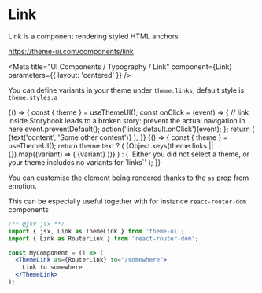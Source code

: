 
# Link

Link is a component rendering styled HTML anchors

https://theme-ui.com/components/link

<Meta
  title="UI Components / Typography / Link"
  component={Link}
  parameters={{ layout: 'centered' }}
/>

<Props of={Link} />

You can define variants in your theme under `theme.links`, default style is `theme.styles.a`

<Preview>
  <Story name="Default">
    {() => {
      const { theme } = useThemeUI();
      const onClick = (event) => {
        // link inside Storybook leads to a broken story: prevent the actual navigation in here
        event.preventDefault();
        action('links.default.onClick')(event);
      };
      return (
        <Link
          href={text('Href', '#')}
          rel={text('Rel', 'noopener noreferrer')}
          target={text('Target', '_blank')}
          variant={select(
            'Variant',
            theme && theme.links ? Object.keys(theme.links || {}) : [],
            'styles.a',
          )}
          onClick={onClick}
        >
          {text('content', 'Some other content')}
        </Link>
      );
    }}
  </Story>
</Preview>

<Preview>
  <Story name="Theme variants">
    {() => {
      const { theme } = useThemeUI();
      return theme.text ? (
        <React.Fragment>
          {Object.keys(theme.links || {}).map((variant) => (
            <Link key={`link.${variant}`} variant={variant}>
              {variant}
            </Link>
          ))}
        </React.Fragment>
      ) : (
        'Either you did not select a theme, or your theme includes no variants for `links`'
      );
    }}
  </Story>
</Preview>

You can customise the element being rendered thanks to the `as` prop from emotion.

This can be especially useful together with for instance `react-router-dom` components

```jsx
/** @jsx jsx **/
import { jsx, Link as ThemeLink } from 'theme-ui';
import { Link as RouterLink } from 'react-router-dom';

const MyComponent = () => (
  <ThemeLink as={RouterLink} to="/somewhere">
    Link to somewhere
  </ThemeLink>
);
```
